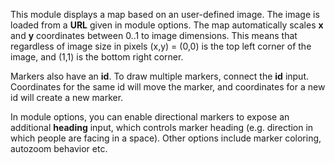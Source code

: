 This module displays a map based on an user-defined image. The image is loaded from a **URL** given in module options. The map automatically scales **x** and **y** coordinates between 0..1 to image dimensions. This means that regardless of image size in pixels (x,y) = (0,0) is the top left corner of the image, and (1,1) is the bottom right corner.  

Markers also have an **id**. To draw multiple markers, connect the **id** input. Coordinates for the same id will move the marker, and coordinates for a new id will create a new marker.  

In module options, you can enable directional markers to expose an additional **heading** input, which controls marker heading (e.g. direction in which people are facing in a space). Other options include marker coloring, autozoom behavior etc.
